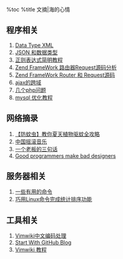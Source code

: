 %toc
%title 文摘|海的心情

== 程序相关 ==
# [[011-05-09-data-types-xml|Data Type XML]]
# [[2011-05-09-data-types-and-json|JSON 和数据类型]]
# [[2011-05-12-regular-expressions-tutorial|正则表达式简明教程]]
# [[2011-07-18_zend_router_request_source|Zend FrameWork 路由器Request源码分析]]
# [[2011-07-18-zend-router-and-request-source|Zend FrameWork Router 和 Request源码]]
# [[2011-07-21-ajax-not-crosse-domain|ajax的跨域]]
# [[2011-07-21-some-php-questions|几个php问题]]
# [[2011-08-31-mysql-Optimization-tutorials|mysql 优化教程]] 

== 网络摘录 ==
# [[2012-05-13-summer-prevent-mosquito|【防蚊虫】教你夏天植物驱蚊全攻略]]
# [[2011-08-15-china-rock-roll-music|中国摇滚音乐]]
# [[2011-10-16-The-three-sentences-of-a-boss|一个老板的三句话]]
# [[2011-08-31-Good-Programmers-Make-Bad-Designers|Good programmers make bad designers]]

== 服务器相关 ==
# [[2011-05-05-some-useful-commands|一些有用的命令]]
# [[2011-11-21-linux-command-sort-data | 巧用Linux命令完成统计排序功能]]

== 工具相关 ==
# [[2012-05-13-vimwiki-encode|Vimwiki中文编码处理]]
# [[2011-04-23-start-with-github-blog|Start With GitHub Blog]]
# [[2011-10-18-vimwiki-Tutorial|Vimwiki 教程]]

